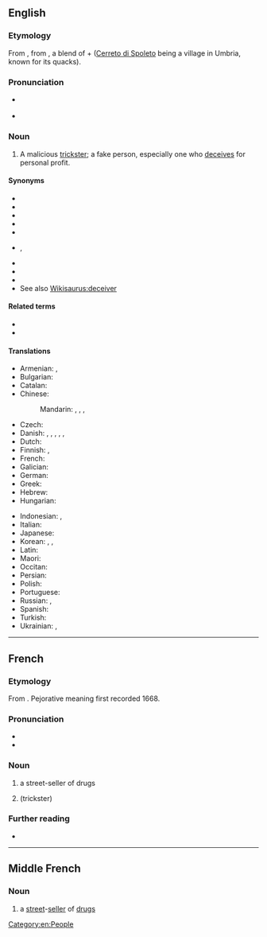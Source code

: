 {{also|charlatán}}
==English==
{{wikipedia}}

===Etymology===
From {{etyl|frm|en}} {{m|frm|charlatan}}, from {{etyl|roa-oit|en}} {{m|it|ciarlatano||quack}}, a blend of {{m|it|ciarlatore||chatterer}} + {{m|it|cerretano||hawker, quack|lit=native of Cerreto}} ([[Cerreto di Spoleto]] being a village in Umbria, known for its quacks).

===Pronunciation===
* {{a|US}} {{IPA|/ˈʃɑɹlətən/|lang=en}}
* {{audio|En-ca-charlatan.oga|Audio (Canadian)|lang=en}}

===Noun===
{{en-noun}}

# A malicious [[trickster]]; a fake person, especially one who [[deceive|deceives]] for personal profit.

====Synonyms====
* {{l|en|swindler}}
* {{l|en|mountebank}}
* {{l|en|fraudster}}
* {{l|en|con-artist}}
* {{l|en|conman}}
* {{l|en|imposter}}, {{l|en|impostor}}
* {{l|en|fraud}}
* {{l|en|phony}}
* {{l|en|fake}}
* See also [[Wikisaurus:deceiver]]

====Related terms====
* {{l|en|charlatanism}}
* {{l|en|charlatanry}}

====Translations====
{{trans-top|malicious trickster}}
* Armenian: {{t|hy|ընդվայրաբան}}, {{t+|hy|շառլատան}}
* Bulgarian: {{t+|bg|шарлата́нин|m}}
* Catalan: {{t+|ca|xarlatà|m}}
* Chinese:
*: Mandarin: {{t+|cmn|騙子|sc=Hani}}, {{t+|cmn|骗子|tr=piànzǐ|sc=Hani}}, {{qualifier|quack}} {{t+|cmn|庸醫|sc=Hani}}, {{t+|cmn|庸医|tr=yōngyī|sc=Hani}}
* Czech: {{t+|cs|šarlatán|m}}
* Danish: {{t|da|charlatan|c}}, {{t|da|fupmager|c}}, {{t|da|snydepels|c}}, {{t|da|fidusmager|c}}, {{t|da|svindler|c}}, {{t|da|platugle|c}}
* Dutch: {{t+|nl|charlatan|m}}
* Finnish: {{t+|fi|huijari}}, {{t+|fi|puoskari}}
* French: {{t+|fr|charlatan|m}}
* Galician: {{t|gl|charlatán|m}}
* German: {{t+|de|Scharlatan|m}}
* Greek: {{t+|el|αγύρτης|m}}
* Hebrew: {{t+|he|שרלטן|m|tr=šarletan}}
* Hungarian: {{t+|hu|sarlatán}}
{{trans-mid}}
* Indonesian: {{t+|id|penipu}}, {{t+|id|dukun}}
* Italian: {{t+|it|ciarlatano|m}}
* Japanese: {{t|ja|薮医者|tr=yabuisha|sc=Jpan}}
* Korean: {{t+|ko|사기꾼|sc=Hani}}, {{t|ko|허풍선이|sc=Hani}}, {{t|ko|돌팔이}}
* Latin: {{t|la|magus}}
* Maori: {{t|mi|tohunga kēhua}}
* Occitan: {{t|oc|charlatan|m}}
* Persian: {{t+|fa|شارلاتان|tr=šârlâtân|sc=fa-Arab}}
* Polish: {{t+|pl|szarlatan|m}}
* Portuguese: {{t+|pt|charlatão|m}}
* Russian: {{t+|ru|шарлата́н|m}}, {{t+|ru|шарлата́нка|f}}
* Spanish: {{t+|es|charlatán|m}}
* Turkish: {{t+|tr|şarlatan}}
* Ukrainian: {{t+|uk|дури́світ|m|sc=Cyrl}}, {{t|uk|пройди́світ|m|sc=Cyrl}}
{{trans-bottom}}

[[Category:en:People]]

----

==French==

===Etymology===
From {{etyl|it|fr}}. Pejorative meaning first recorded 1668.

===Pronunciation===
* {{IPA|/ʃaʁ.la.tɑ̃/|lang=fr}}
* {{audio|Fr-charlatan.ogg|charlatan|lang=fr}}

===Noun===
{{fr-noun|m|f=charlatane}}

# {{lb|fr|dated}} a street-seller of drugs
# {{l|en|charlatan}} (trickster)

===Further reading===
* {{R:TLFi}}

----

==Middle French==

===Noun===
{{frm-noun|m}}

# a [[street]]-[[seller]] of [[drug]]s